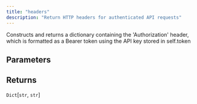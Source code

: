 ```yaml
---
title: "headers"
description: "Return HTTP headers for authenticated API requests"
---
```




Constructs and returns a dictionary containing the 'Authorization' header,
which is formatted as a Bearer token using the API key stored in self.token


## Parameters

<ParamField path="headers" type="UnionType[Dict[str, str], None]" default="None">
</ParamField>

## Returns

`Dict`[`str`, `str`]
